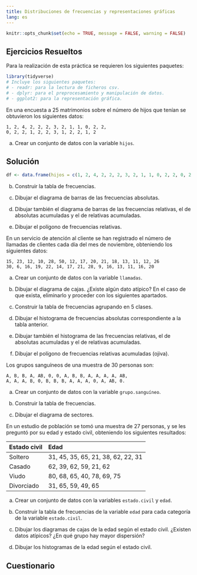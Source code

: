 ```yaml
---
title: Distribuciones de frecuencias y representaciones gráficas
lang: es
---
```


```r
knitr::opts_chunk$set(echo = TRUE, message = FALSE, warning = FALSE)
```

## Ejercicios Resueltos

Para la realización de esta práctica se requieren los siguientes paquetes:

```r
library(tidyverse) 
# Incluye los siguientes paquetes:
# - readr: para la lectura de ficheros csv. 
# - dplyr: para el preprocesamiento y manipulación de datos.
# - ggplot2: para la representación gráfica.
```

:::{#exr-1}
En una encuesta a 25 matrimonios sobre el número de hijos que tenían se obtuvieron los siguientes datos:

    1, 2, 4, 2, 2, 2, 3, 2, 1, 1, 0, 2, 2,  
    0, 2, 2, 1, 2, 2, 3, 1, 2, 2, 1, 2

a. Crear un conjunto de datos con la variable `hijos`.

:::{.callout-tip collapse="true"}
## Solución
```r
df <- data.frame(hijos = c(1, 2, 4, 2, 2, 2, 3, 2, 1, 1, 0, 2, 2, 0, 2, 2, 1, 2, 2, 3, 1, 2, 2, 1, 2))
```
:::

b. Construir la tabla de frecuencias.


c. Dibujar el diagrama de barras de las frecuencias absolutas.


e. Dibujar también el diagrama de barras de las frecuencias relativas, el de absolutas acumuladas y el de relativas acumuladas.

f. Dibujar el polígono de frecuencias relativas.
:::



:::{exr-2}
En un servicio de atención al cliente se han registrado el número de llamadas de clientes cada día del mes de noviembre, obteniendo los siguientes datos:

    15, 23, 12, 10, 28, 50, 12, 17, 20, 21, 18, 13, 11, 12, 26   
    30, 6, 16, 19, 22, 14, 17, 21, 28, 9, 16, 13, 11, 16, 20

a. Crear un conjunto de datos con la variable `llamadas`.

b. Dibujar el diagrama de cajas. ¿Existe algún dato atípico? En el caso de que exista, eliminarlo y proceder con los
siguientes apartados.

c. Construir la tabla de frecuencias agrupando en 5 clases.

d. Dibujar el histograma de frecuencias absolutas  correspondiente a la tabla anterior.

e. Dibujar también el histograma de las frecuencias relativas, el de absolutas acumuladas y el de relativas acumuladas.

f. Dibujar el polígono de frecuencias relativas acumuladas (ojiva).
:::

:::{#exr-3}
Los grupos sanguíneos de una muestra de 30 personas son:

    A, B, B, A, AB, 0, 0, A, B, B, A, A, A, A, AB,  
    A, A, A, B, 0, B, B, B, A, A, A, 0, A, AB, 0. 

a. Crear un conjunto de datos con la variable `grupo.sanguíneo`.

b. Construir la tabla de frecuencias.

c. Dibujar el diagrama de sectores.
:::

:::{#exr-4}
En un estudio de población se tomó una muestra de 27 personas, y se les preguntó por su edad y estado civil,
obteniendo los siguientes resultados:


|Estado civil | Edad|
|:-|:-|
|Soltero |  31, 45, 35, 65, 21, 38, 62, 22, 31|
|Casado |    62, 39, 62, 59, 21, 62          |
|Viudo |     80, 68, 65, 40, 78, 69, 75       |
|Divorciado | 31, 65, 59, 49, 65             |

a. Crear un conjunto de datos con la variables `estado.civil` y `edad`.

b. Construir la tabla de frecuencias de la variable `edad` para cada categoría de la variable `estado.civil`.

c. Dibujar los diagramas de cajas de la edad según el estado civil. ¿Existen datos atípicos? ¿En qué grupo hay mayor
dispersión?

d. Dibujar los histogramas de la edad según el estado civil.
:::

## Cuestionario

